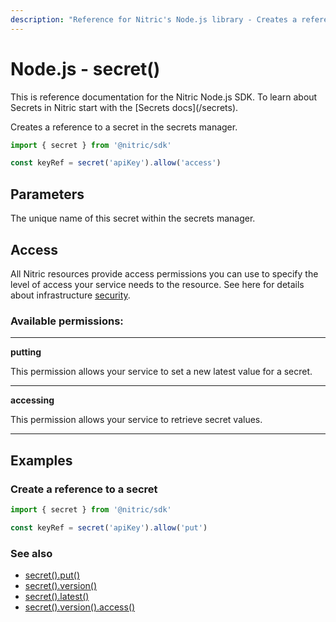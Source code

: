 ```yaml
---
description: "Reference for Nitric's Node.js library - Creates a reference to a secret in the secrets manager."
---
```


# Node.js - secret()

<Note>
  This is reference documentation for the Nitric Node.js SDK. To learn about
  Secrets in Nitric start with the [Secrets docs](/secrets).
</Note>

Creates a reference to a secret in the secrets manager.

```javascript
import { secret } from '@nitric/sdk'

const keyRef = secret('apiKey').allow('access')
```

## Parameters

<Properties>
  <Property name="name" required type="string">
    The unique name of this secret within the secrets manager.
  </Property>
</Properties>

## Access

All Nitric resources provide access permissions you can use to specify the level of access your service needs to the resource. See here for details about infrastructure [security](/get-started/foundations/infrastructure/security).

### Available permissions:

---

**putting**

This permission allows your service to set a new latest value for a secret.

---

**accessing**

This permission allows your service to retrieve secret values.

---

## Examples

### Create a reference to a secret

```javascript
import { secret } from '@nitric/sdk'

const keyRef = secret('apiKey').allow('put')
```

### See also

- [secret().put()](./secret-put)
- [secret().version()](./secret-version)
- [secret().latest()](./secret-latest)
- [secret().version().access()](./secret-version-access)
